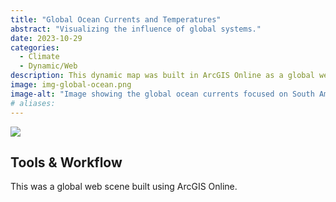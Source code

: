 ```yaml
---
title: "Global Ocean Currents and Temperatures"
abstract: "Visualizing the influence of global systems."
date: 2023-10-29
categories:
  - Climate
  - Dynamic/Web
description: This dynamic map was built in ArcGIS Online as a global web scene to show my students how ocean currents are impacting continental climate.
image: img-global-ocean.png
image-alt: "Image showing the global ocean currents focused on South America."
# aliases:
---
```


![](img-global-ocean.png){.cover-image}

## Tools & Workflow

This was a global web scene built using ArcGIS Online.
